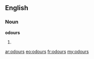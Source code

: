 ==English==

===Noun===
'''odours'''

# {{plural of|[[odour]]}}

[[ar:odours]]
[[eo:odours]]
[[fr:odours]]
[[my:odours]]